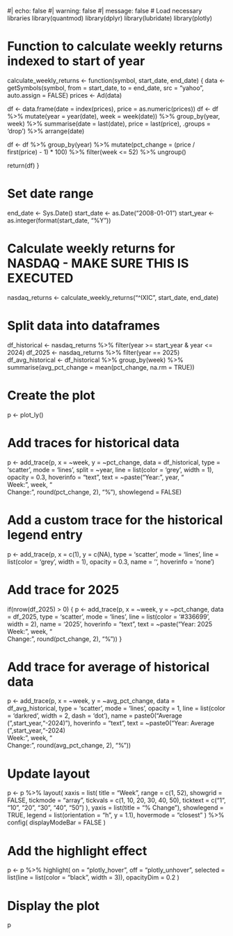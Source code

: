 #| echo: false
#| warning: false
#| message: false
# Load necessary libraries
library(quantmod)
library(dplyr)
library(lubridate)
library(plotly)

# Function to calculate weekly returns indexed to start of year
calculate_weekly_returns <- function(symbol, start_date, end_date) {
  data <- getSymbols(symbol, from = start_date, to = end_date, src = "yahoo", auto.assign = FALSE)
  prices <- Ad(data)
  
  df <- data.frame(date = index(prices), price = as.numeric(prices))
  df <- df %>%
    mutate(year = year(date),
           week = week(date)) %>%
    group_by(year, week) %>%
    summarise(date = last(date), price = last(price), .groups = 'drop') %>%
    arrange(date)
  
  df <- df %>%
    group_by(year) %>%
    mutate(pct_change = (price / first(price) - 1) * 100) %>%
    filter(week <= 52) %>%
    ungroup()
  
  return(df)
}

# Set date range
end_date <- Sys.Date()
start_date <- as.Date("2008-01-01")
start_year <- as.integer(format(start_date, "%Y"))

# Calculate weekly returns for NASDAQ - MAKE SURE THIS IS EXECUTED
nasdaq_returns <- calculate_weekly_returns("^IXIC", start_date, end_date)

# Split data into dataframes
df_historical <- nasdaq_returns %>% filter(year >= start_year & year <= 2024)
df_2025 <- nasdaq_returns %>% filter(year == 2025)
df_avg_historical <- df_historical %>%
  group_by(week) %>%
  summarise(avg_pct_change = mean(pct_change, na.rm = TRUE))

# Create the plot
p <- plot_ly()

# Add traces for historical data
p <- add_trace(p, x = ~week, y = ~pct_change, data = df_historical,
             type = 'scatter', mode = 'lines', split = ~year,
             line = list(color = 'grey', width = 1),
             opacity = 0.3,
             hoverinfo = "text",
             text = ~paste("Year:", year, "<br>Week:", week, "<br>Change:", round(pct_change, 2), "%"),
             showlegend = FALSE)

# Add a custom trace for the historical legend entry
p <- add_trace(p, x = c(1), y = c(NA), type = 'scatter', mode = 'lines',
             line = list(color = 'grey', width = 1),
             opacity = 0.3,
             name = '',
             hoverinfo = 'none')

# Add trace for 2025
if(nrow(df_2025) > 0) {
  p <- add_trace(p, x = ~week, y = ~pct_change, data = df_2025,
               type = 'scatter', mode = 'lines',
               line = list(color = '#336699', width = 2),
               name = '2025',
               hoverinfo = "text",
               text = ~paste("Year: 2025<br>Week:", week, "<br>Change:", round(pct_change, 2), "%"))
}

# Add trace for average of historical data
p <- add_trace(p, x = ~week, y = ~avg_pct_change, data = df_avg_historical,
             type = 'scatter', mode = 'lines',
             opacity = 1,
             line = list(color = 'darkred', width = 2, dash = 'dot'),
             name = paste0("Average (",start_year,"-2024)"),
             hoverinfo = "text",
             text = ~paste0("Year: Average (",start_year,"-2024)<br>Week:", week, "<br>Change:", round(avg_pct_change, 2), "%"))

# Update layout
p <- p %>% layout(
  xaxis = list(
    title = "Week", 
    range = c(1, 52),
    showgrid = FALSE,
    tickmode = "array",
    tickvals = c(1, 10, 20, 30, 40, 50),
    ticktext = c("1", "10", "20", "30", "40", "50")
  ),
  yaxis = list(title = "% Change"),
  showlegend = TRUE,
  legend = list(orientation = "h", y = 1.1),
  hovermode = "closest"
) %>%
config(
  displayModeBar = FALSE
)

# Add the highlight effect
p <- p %>% 
  highlight(
    on = "plotly_hover",
    off = "plotly_unhover",
    selected = list(line = list(color = "black", width = 3)),
    opacityDim = 0.2
  )

# Display the plot
p
